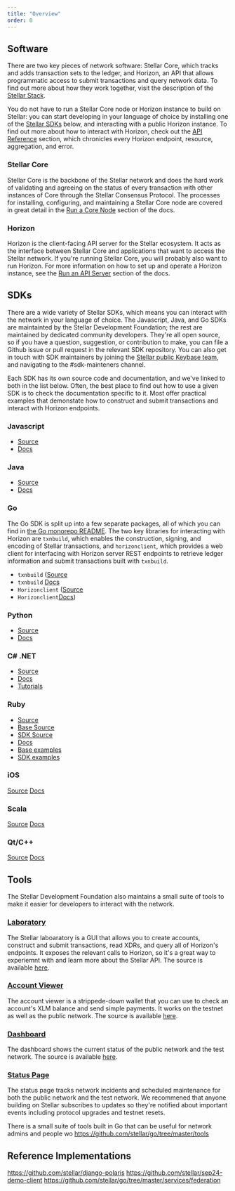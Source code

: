 ```yaml
---
title: "Overview"
order: 0
---
```

## Software

There are two key pieces of network software: Stellar Core, which tracks and adds transaction sets to the ledger, and Horizon, an API that allows programmatic access to submit transactions and query network data.  To find out more about how they work together, visit the description of the [Stellar Stack](link). 

You do not have to run a Stellar Core node or Horizon instance to build on Stellar: you can start developing in your language of choice by installing one of the [Stellar SDKs](link) below, and interacting with a public Horizon instance. To find out more about how to interact with Horizon, check out the [API Reference](link) section, which chronicles every Horizon endpoint, resource, aggregation, and error.

### Stellar Core
Stellar Core is the backbone of the Stellar network and does the hard work of validating and agreeing on the status of every transaction with other instances of Core through the Stellar Consensus Protocol.  The processes for installing, configuring, and maintaining a Stellar Core node are covered in great detail in the [Run a Core Node](link) section of the docs. 

### Horizon
Horizon is the client-facing API server for the Stellar ecosystem. It acts as the interface between Stellar Core and applications that want to access the Stellar network. If you're running Stellar Core, you will probably also want to run Horizon.  For more information on how to set up and operate a Horizon instance, see the [Run an API Server](link) section of the docs.  

## SDKs
There are a wide variety of Stellar SDKs, which means you can interact with the network in your language of choice.  The Javascript, Java, and Go SDKs are maintainted by the Stellar Development Foundation; the rest are maintained by dedicated community developers.  They're all open source, so if you have a question, suggestion, or contribution to make, you can file a Github issue or pull request in the relevant SDK repository.  You can also get in touch with SDK maintainers by joining the [Stellar public Keybase team](link), and navigating to the #sdk-mainteners channel.  

Each SDK has its own source code and documentation, and we've linked to both in the list below.  Often, the best place to find out how to use a given SDK is to check the documentation specific to it.  Most offer practical examples that demonstate how to construct and submit transactions and interact with Horizon endpoints.

### Javascript
* [Source](https://github.com/stellar/js-stellar-sdk)
* [Docs](https://stellar.github.io/js-stellar-sdk/)

### Java
* [Source](https://github.com/stellar/java-stellar-sdk)
* [Docs](https://stellar.github.io/java-stellar-sdk/)

### Go
The Go SDK is split up into a few separate packages, all of which you can find in [the Go monorepo README](https://github.com/stellar/go/blob/master/docs/reference/readme.md).  The two key libraries for interacting with Horizon are `txnbuild`, which enables the construction, signing, and encoding of Stellar transactions, and `horizonclient`, which provides a web client for interfacing with Horizon server REST endpoints to retrieve ledger information and submit transactions built with `txnbuild`.

* `txnbuild` ([Source](https://github.com/stellar/go/tree/master/txnbuild)
* `txnbuild` [Docs](https://godoc.org/github.com/stellar/go/txnbuild) 
* `Horizonclient` ([Source](https://github.com/stellar/go/tree/master/clients/horizonclient)
* `Horizonclient`[Docs](https://godoc.org/github.com/stellar/go/clients/horizonclient)) 

### Python
* [Source](https://github.com/StellarCN/py-stellar-base)
* [Docs](https://stellar-sdk-zh-cn.readthedocs.io/en/latest/)


### C# .NET
* [Source](https://github.com/elucidsoft/dotnet-stellar-sdk)
* [Docs](https://elucidsoft.github.io/dotnet-stellar-sdk/api/index.html)
* [Tutorials](https://elucidsoft.github.io/dotnet-stellar-sdk/tutorials/index.html)

### Ruby
* [Source](https://github.com/astroband/ruby-stellar-sdk)
* [Base Source](https://github.com/astroband/ruby-stellar-sdk/blob/master/base/README.md)
* [SDK Source](https://github.com/astroband/ruby-stellar-sdk/blob/master/sdk/README.md)
* [Docs](https://www.rubydoc.info/gems/stellar-sdk)
* [Base examples](https://github.com/astroband/ruby-stellar-sdk/tree/master/base/examples)
* [SDK examples](https://github.com/astroband/ruby-stellar-sdk/tree/master/sdk/examples)

### iOS
[Source](https://github.com/Soneso/stellar-ios-mac-sdk)
[Docs](https://github.com/Soneso/stellar-ios-mac-sdk/tree/master/docs)

### Scala
[Source](https://github.com/Synesso/scala-stellar-sdk)
[Docs](https://synesso.github.io/scala-stellar-sdk/)

### Qt/C++
[Source](https://github.com/bnogalm/StellarQtSDK)
[Docs](https://github.com/bnogalm/StellarQtSDK/wiki)


## Tools
The Stellar Development Foundation also maintains a small suite of tools to make it easier for developers to interact with the network.

### [Laboratory](https://www.stellar.org/laboratory/)
The Stellar laboaratory is a GUI that allows you to create accounts, construct and submit transactions, read XDRs, and query all of Horizon's endpoints.  It exposes the relevant calls to Horizon, so it's a great way to experiemnt with and learn more about the Stellar API. The source is available [here](https://github.com/stellar/laboratory).

### [Account Viewer](https://www.stellar.org/account-viewer/)
The account viewer is a strippede-down wallet that you can use to check an account's XLM balance and send simple payments. It works on the testnet as well as the public network. The source is available [here](https://github.com/stellar/account-viewer).

### [Dashboard](http://dashboard.stellar.org)
The dashboard shows the current status of the public network and the test network. The source is available [here](https://github.com/stellar/dashboard).

### [Status Page](https://status.stellar.org/)
The status page tracks network incidents and scheduled maintenance for both the public network and the test network.  We recommened that anyone building on Stellar subscribes to updates so they're notified about important events including protocol upgrades and testnet resets.

There is a small suite of tools built in Go that can be useful for network admins and people wo https://github.com/stellar/go/tree/master/tools

## Reference Implementations
https://github.com/stellar/django-polaris
https://github.com/stellar/sep24-demo-client
https://github.com/stellar/go/tree/master/services/federation



